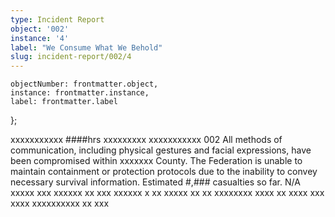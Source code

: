 ```yaml
---
type: Incident Report
object: '002'
instance: '4'
label: "We Consume What We Behold"
slug: incident-report/002/4
---
```


    objectNumber: frontmatter.object,
    instance: frontmatter.instance,
    label: frontmatter.label
};

<IncidentReport item={item} slug={frontmatter.slug}>
    <Fragment slot="date"><RedactedDate/></Fragment>
    <Fragment slot="incidentType"><Redacted>xxxxxxxxxxx</Redacted></Fragment>
    <Fragment slot="time"><Redacted>####</Redacted>hrs</Fragment>
    <Fragment slot="reportedBy"><Redacted>xxxxxxxxx</Redacted></Fragment>
    <Fragment slot="location"><Redacted>xxxxxxxxxxx</Redacted></Fragment>
    <Fragment slot="object">002</Fragment>
    <Fragment slot="description">
        All methods of communication, including physical gestures and facial expressions, have been compromised within <Redacted>xxxxxxx</Redacted> County.
        The Federation is unable to maintain containment or protection protocols due to the inability to convey necessary survival information.
        Estimated <Redacted>#,###</Redacted> casualties so far.
    </Fragment>
    <Fragment slot="witnessExplanation">
        N/A
    </Fragment>
    <Fragment slot="followup">
        <Redacted>xxxxx xxx xxxxxx xx xxx xxxxxx x xx xxxxx xx xx xxxxxxxx xxxx xx xxxx xxx xxxx xxxxxxxxxx xx xxx</Redacted>
    </Fragment>
</IncidentReport>
